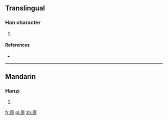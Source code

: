 ==Translingual==

===Han character===
{{Han char|rn=9|rad=人|as=10|sn=12|four=|canj=人一女戈 (OMVI)}}

# {{defn|Han|sort=人10}}

====References====
* {{Han ref|kx=0112.230|dkj=00943|dj=0240.080|hdz=10202.020|uh=5089|ud=20617}}

----

==Mandarin==

===Hanzi===
{{cmn-hanzi|pin=[[rù]] ([[ru4]])|wg=ju<sup>4</sup>}}

# {{defn|Mandarin|sort=人10}}

[[fr:傉]]
[[pl:傉]]
[[zh:傉]]